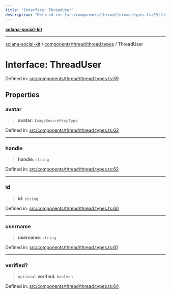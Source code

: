 ```yaml
---
title: "Interface: ThreadUser"
description: "Defined in: [src/components/thread/thread.types.ts:59](https://github.com/SendArcade/solana-social-starter/blob/03568260ca96ed63f77049843c721de1cb011893/src/components/thread/thread.types.ts#L59)"
---
```


[**solana-social-kit**](../../../../README.mdx)

***

[solana-social-kit](../../../../README.mdx) / [components/thread/thread.types](../README.mdx) / ThreadUser

# Interface: ThreadUser

Defined in: [src/components/thread/thread.types.ts:59](https://github.com/SendArcade/solana-social-starter/blob/03568260ca96ed63f77049843c721de1cb011893/src/components/thread/thread.types.ts#L59)

## Properties

### avatar

> **avatar**: `ImageSourcePropType`

Defined in: [src/components/thread/thread.types.ts:63](https://github.com/SendArcade/solana-social-starter/blob/03568260ca96ed63f77049843c721de1cb011893/src/components/thread/thread.types.ts#L63)

***

### handle

> **handle**: `string`

Defined in: [src/components/thread/thread.types.ts:62](https://github.com/SendArcade/solana-social-starter/blob/03568260ca96ed63f77049843c721de1cb011893/src/components/thread/thread.types.ts#L62)

***

### id

> **id**: `string`

Defined in: [src/components/thread/thread.types.ts:60](https://github.com/SendArcade/solana-social-starter/blob/03568260ca96ed63f77049843c721de1cb011893/src/components/thread/thread.types.ts#L60)

***

### username

> **username**: `string`

Defined in: [src/components/thread/thread.types.ts:61](https://github.com/SendArcade/solana-social-starter/blob/03568260ca96ed63f77049843c721de1cb011893/src/components/thread/thread.types.ts#L61)

***

### verified?

> `optional` **verified**: `boolean`

Defined in: [src/components/thread/thread.types.ts:64](https://github.com/SendArcade/solana-social-starter/blob/03568260ca96ed63f77049843c721de1cb011893/src/components/thread/thread.types.ts#L64)
